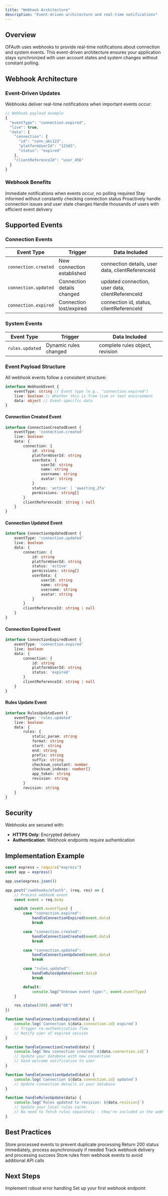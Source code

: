 ```yaml
---
title: "Webhook Architecture"
description: "Event-driven architecture and real-time notifications"
---
```


## Overview

OFAuth uses webhooks to provide real-time notifications about connection and system events. This event-driven architecture ensures your application stays synchronized with user account states and system changes without constant polling.

## Webhook Architecture

### Event-Driven Updates

Webhooks deliver real-time notifications when important events occur:

```javascript
// Webhook payload example
{
  "eventType": "connection.expired",
  "live": true,
  "data": {
    "connection": {
      "id": "conn_abc123",
      "platformUserId": "12345",
      "status": "expired"
    },
    "clientReferenceId": "user_456"
  }
}
```

### Webhook Benefits

<CardGroup cols={2}>
	<Card title="Real-Time Updates" icon="bolt">
		Immediate notifications when events occur, no polling required
	</Card>
	<Card title="Reduced API Calls" icon="arrows-minimize">
		Stay informed without constantly checking connection status
	</Card>
	<Card title="Better UX" icon="heart">
		Proactively handle connection issues and user state changes
	</Card>
	<Card title="Scalable Architecture" icon="chart-line">
		Handle thousands of users with efficient event delivery
	</Card>
</CardGroup>

## Supported Events

### Connection Events

| Event Type           | Trigger                    | Data Included                                   |
| -------------------- | -------------------------- | ----------------------------------------------- |
| `connection.created` | New connection established | connection details, user data, clientReferenceId |
| `connection.updated` | Connection details changed | updated connection, user data, clientReferenceId |
| `connection.expired` | Connection lost/expired    | connection id, status, clientReferenceId        |

### System Events

| Event Type       | Trigger               | Data Included                    |
| ---------------- | --------------------- | -------------------------------- |
| `rules.updated`   | Dynamic rules changed | complete rules object, revision  |

### Event Payload Structure

All webhook events follow a consistent structure:

```typescript
interface WebhookEvent {
	eventType: string // Event type (e.g., "connection.expired")
	live: boolean // Whether this is from live or test environment
	data: object // Event-specific data
}
```

#### Connection Created Event

```typescript
interface ConnectionCreatedEvent {
	eventType: 'connection.created'
	live: boolean
	data: {
		connection: {
			id: string
			platformUserId: string
			userData: {
				userId: string
				name: string
				username: string
				avatar: string
			}
			status: 'active' | 'awaiting_2fa'
			permissions: string[]
		}
		clientReferenceId: string | null
	}
}
```

#### Connection Updated Event

```typescript
interface ConnectionUpdatedEvent {
	eventType: 'connection.updated'
	live: boolean
	data: {
		connection: {
			id: string
			platformUserId: string
			status: 'active'
			permissions: string[]
			userData: {
				userId: string
				name: string
				username: string
				avatar: string
			}
		}
		clientReferenceId: string | null
	}
}
```

#### Connection Expired Event

```typescript
interface ConnectionExpiredEvent {
	eventType: 'connection.expired'
	live: boolean
	data: {
		connection: {
			id: string
			platformUserId: string
			status: 'expired'
		}
		clientReferenceId: string | null
	}
}
```

#### Rules Update Event

```typescript
interface RulesUpdateEvent {
	eventType: 'rules.updated'
	live: boolean
	data: {
		rules: {
			static_param: string
			format: string
			start: string
			end: string
			prefix: string
			suffix: string
			checksum_constant: number
			checksum_indexes: number[]
			app_token: string
			revision: string
		}
		revision: string
	}
}
```

## Security

Webhooks are secured with:

- **HTTPS Only**: Encrypted delivery
- **Authentication**: Webhook endpoints require authentication

## Implementation Example

```javascript
const express = require("express")
const app = express()

app.use(express.json())

app.post("/webhooks/ofauth", (req, res) => {
	// Process webhook event
	const event = req.body

	switch (event.eventType) {
		case "connection.expired":
			handleConnectionExpired(event.data)
			break

		case "connection.created":
			handleConnectionCreated(event.data)
			break

		case "connection.updated":
			handleConnectionUpdated(event.data)
			break

		case "rules.updated":
			handleRulesUpdate(event.data)
			break

		default:
			console.log("Unknown event type:", event.eventType)
	}

	res.status(200).send("OK")
})

function handleConnectionExpired(data) {
	console.log(`Connection ${data.connection.id} expired`)
	// Trigger re-authentication flow
	// Notify user of expired session
}

function handleConnectionCreated(data) {
	console.log(`New connection created: ${data.connection.id}`)
	// Update your database with new connection
	// Send welcome notification to user
}

function handleConnectionUpdated(data) {
	console.log(`Connection ${data.connection.id} updated`)
	// Update connection details in your database
}

function handleRulesUpdate(data) {
	console.log(`Rules updated to revision: ${data.revision}`)
	// Update your local rules cache
	// No need to fetch rules separately - they're included in the webhook
}
```

## Best Practices

<CardGroup cols={2}>
	<Card title="Handle Idempotency" icon="repeat">
		Store processed events to prevent duplicate processing
	</Card>
	<Card title="Respond Quickly" icon="zap">
		Return 200 status immediately, process asynchronously if needed
	</Card>
	<Card title="Implement Monitoring" icon="chart-line">
		Track webhook delivery and processing success
	</Card>
	<Card title="Cache Rules Updates" icon="database">
		Store rules from webhook events to avoid additional API calls
	</Card>
</CardGroup>

## Next Steps

<CardGroup cols={3}>
	<Card
		title="Error Handling"
		icon="exclamation-triangle"
		href="/architecture/error-handling">
		Implement robust error handling
	</Card>
	<Card title="Quick Start" icon="rocket" href="/quickstart">
		Set up your first webhook endpoint
	</Card>
</CardGroup>
